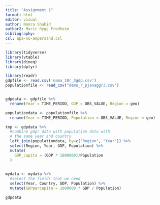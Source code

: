 ```yaml
---
title: "Assignment 1"
format: html
editor: visual
author: Namra Shahid
author2: Marit Rygg Fredheim
bibliography: 
csl: apa-no-ampersand.csl
---
```


```r
library(tidyverse)
library(vtable)
library(dineq)
library(dplyr)
```

```r
library(readr)
gdpfile <- read.csv('nama_10r_3gdp.csv')
populationfile <- read_csv("demo_r_pjanaggr3.csv")


gdpdata <- gdpfile %>%
  rename(Year = TIME_PERIOD, GDP = OBS_VALUE, Region = geo)

populationdata <- populationfile %>% 
  rename(Year = TIME_PERIOD, Population = OBS_VALUE, Region = geo)

tmp <- gdpdata %>%
  #combine gdpr data with population data with 
  # the same year and country
  left_join(populationdata, by=c("Region", "Year")) %>% 
  select(Region, Year, GDP, Population) %>% 
  mutate(
    GDP_capita = (GDP * 1000000)/Population
  )
            
```

```r
mydata <- mydata %>%
  #select the fields that we need
  select(Year, Country, GDP, Population) %>%
  mutate(GDPpercapita = 1000000 * GDP / Population)
```

```r
gdpdata
```
